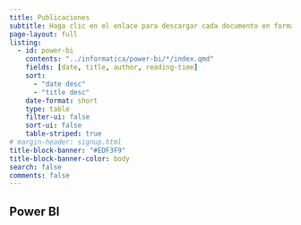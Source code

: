 ```yaml
---
title: Publicaciones
subtitle: Haga clic en el enlace para descargar cada documento en formato pdf.
page-layout: full
listing:
  - id: power-bi
    contents: "../informatica/power-bi/*/index.qmd"
    fields: [date, title, author, reading-time]
    sort: 
      - "date desc"
      - "title desc"
    date-format: short
    type: table
    filter-ui: false
    sort-ui: false
    table-striped: true
# margin-header: signup.html
title-block-banner: "#EDF3F9"
title-block-banner-color: body
search: false
comments: false
---
```


## Power BI

::: {#power-bi}
:::

